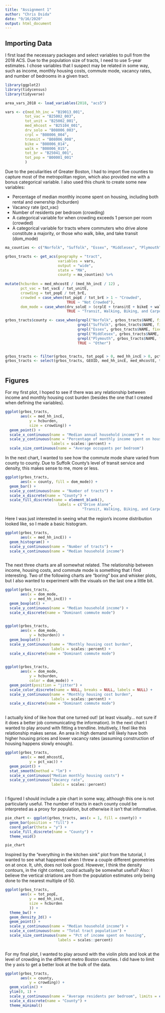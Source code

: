 ```yaml
---
title: "Assignment 1"
author: "Chris Dsida"
date: "9/16/2020"
output: html_document
---
```

## Importing Data


I first load the necessary packages and select variables to pull from the 2018 ACS. Due to the population size of tracts, I need to use 5-year estimates. I chose variables that I suspect may be related in some way, such as income, monthly housing costs, commute mode, vacancy rates, and number of bedrooms in a given tract. 


```r

library(ggplot2)
library(tidycensus)
library(tidyverse)

area_vars_2018 <- load_variables(2018, "acs5")

vars <- c(med_hh_inc = "B19013_001",
         tot_vac = "B25002_003",
         tot_unit = "B25002_001",
         med_mhcost = "B25104_001",
         drv_solo = "B08006_003",
         crpl = "B08006_004",
         transit = "B08006_008",
         bike = "B08006_014",
         walk = "B08006_015",
         tot_br = "B25041_001",
         tot_pop = "B00001_001"
         )
```


Due to the peculiarities of Greater Boston, I had to import five counties to capture most of the metropolitan region, which also provided me with a bonus categorical variable. I also used this chunk to create some new variables:

* Percentage of median monthly income spent on housing, including both rental and ownership (hcburden)
* Vacancy rate (pct_vac)
* Number of residents per bedroom (crowding)
* A categorical variable for when crowding exceeds 1 person per room (crowded)
* A categorical variable for tracts where commuters who drive alone constitute a majority, or those who walk, bike, and take transit (dom_mode)


```r
ma_counties <- c("Norfolk", "Suffolk", "Essex", "Middlesex", "Plymouth")

grbos_tracts <- get_acs(geography = "tract",
                        variables = vars,
                        output = "wide",
                        state = "MA",
                        county = ma_counties) %>%
  
mutate(hcburden = med_mhcostE / (med_hh_incE / 12) ,
       pct_vac = tot_vacE / tot_unitE,
       crowding = tot_popE / tot_brE,
       crowded = case_when(tot_popE / tot_brE > 1 ~ "Crowded",
                            TRUE ~ "Not Crowded"),
       dom_mode = case_when(drv_soloE > (crplE + transitE + bikeE + walkE) ~ "Drive Alone",
                            TRUE ~ "Transit, Walking, Biking, and Carpool"))

grbos_tracts$county <- case_when(grepl("Norfolk", grbos_tracts$NAME, fixed = TRUE) ~ "Norfolk",
                                 grepl("Suffolk", grbos_tracts$NAME, fixed = TRUE) ~ "Suffolk",
                                 grepl("Essex", grbos_tracts$NAME, fixed = TRUE) ~ "Essex",
                                 grepl("Middlesex", grbos_tracts$NAME, fixed = TRUE) ~ "Middlesex",
                                 grepl("Plymouth", grbos_tracts$NAME, fixed = TRUE) ~ "Plymouth",
                                 TRUE ~ "Other")


grbos_tracts <- filter(grbos_tracts, tot_popE > 0, med_hh_incE > 0, pct_vac >= 0, tot_brE > 0)
grbos_tracts <- select(grbos_tracts, GEOID, med_hh_incE, med_mhcostE, tot_popE, hcburden, pct_vac, crowding, crowded, dom_mode, county)



```


## Figures

For my first plot, I hoped to see if there was any relationship between income and monthly housing cost burden (besides the one that I created when defining the variables).


```r
ggplot(grbos_tracts,
       aes(x = med_hh_incE,
           y = hcburden,
           size = crowding)) +
  geom_point() +
  scale_x_continuous(name = "Median annual household income") +
  scale_y_continuous(name = "Percentage of monthly income spent on housing",
                     labels = scales::percent) +
  scale_size_continuous(name = "Average occupants per bedroom")
```


In the next chart, I wanted to see how the commute mode share varied from county to county. Due to Suffolk County's level of transit service and density, this makes sense to me, more or less.


```r
ggplot(grbos_tracts, 
       aes(x = county, fill = dom_mode)) +
  geom_bar() +
  scale_y_continuous(name = "Number of tracts") +
  scale_x_discrete(name = "County") +
  scale_fill_discrete(name = element_blank(),
                        labels = c("Drive Alone",
                                   "Transit, Walking, Biking, and Carpool"))
```


Here I was just interested in seeing what the region's income distribution looked like, so I made a basic histogram.


```r
ggplot(grbos_tracts, 
       aes(x = med_hh_incE)) +
  geom_histogram() + 
  scale_y_continuous(name = "Number of tracts") +
  scale_x_continuous(name = "Median household income")
  
```


The next three charts are all somewhat related. The relationship between income, housing costs, and commute mode is something that I find interesting. Two of the following charts are "boring" box and whisker plots, but I also wanted to experiment with the visuals on the last one a little bit.


```r
ggplot(grbos_tracts,
       aes(x = dom_mode,
           y = med_hh_incE)) +
  geom_boxplot() +
  scale_y_continuous(name = "Median household income") +
  scale_x_discrete(name = "Dominant commute mode")
 
```

```r
ggplot(grbos_tracts,
       aes(x = dom_mode,
           y = hcburden)) +
  geom_boxplot() +
  scale_y_continuous(name = "Monthly housing cost burden",
                     labels = scales::percent) +
  scale_x_discrete(name = "Dominant commute mode") 
 
```
```r
ggplot(grbos_tracts,
       aes(x = dom_mode,
           y = hcburden,
           color = dom_mode)) +
  geom_point(position = "jitter") +
  scale_color_discrete(name = NULL, breaks = NULL, labels = NULL) +
  scale_y_continuous(name = "Monthly housing cost burden",
                     labels = scales::percent) +
  scale_x_discrete(name = "Dominant commute mode")
 
```


I actually kind of like how that one turned out! (at least visually... not sure if it does a better job communicating the information). In the next chart I wanted to play around with fitting a trendline. Intuitively, I feel like this relationship makes sense. An area in high demand will likely have both higher housing prices and lower vacancy rates (assuming construction of housing happens slowly enough).


```r
ggplot(grbos_tracts, 
       aes(x = med_mhcostE,
           y = pct_vac)) +
  geom_point() +
  stat_smooth(method = "lm") +
  scale_x_continuous("Median monthly housing costs") + 
  scale_y_continuous("Vacancy rate",
                     labels = scales::percent)
  
```


I figured I should include a pie chart in some way, although this one is not particularly useful. The number of tracts in each county could be interpreted as a proxy for population, but otherwise it isn't that informative.


```r
pie_chart <- ggplot(grbos_tracts, aes(x = 1, fill = county)) +
  geom_bar(position = "fill") +
  coord_polar(theta = "y") +
  scale_fill_discrete(name = "County") +
  theme_void() 

pie_chart
```


Inspired by the "everything in the kitchen sink" plot from the tutorial, I wanted to see what happened when I threw a couple different geometries on at once. It, uhh, does not look good. However, I think the density contours, in the right context, could actually be somewhat useful? Also: I believe the vertical striations are from the population estimates only being done to the nearest multiple of 50.


```r
ggplot(grbos_tracts, 
       aes(x = tot_popE,
           y = med_hh_incE,
           size = hcburden
           )) +
  theme_bw() +
  geom_density_2d() +
  geom_point() +
  scale_y_continuous(name = "Median household income") +
  scale_x_continuous(name = "Total tract population") +
  scale_size_continuous(name = "Pct of income spent on housing",
                        labels = scales::percent)
  
```


For my final plot, I wanted to play around with the violin plots and look at the level of crowding in the different metro Boston counties. I did have to limit the y axis to get a better look at the bulk of the data.


```r
ggplot(grbos_tracts, 
       aes(x = county,
           y = crowding)) +
  geom_violin() +
  ylim(0, 1) +
  scale_y_continuous(name = "Average residents per bedroom", limits = c(0, 1)) +
  scale_x_discrete(name = "County") +
  theme_minimal()
  
```